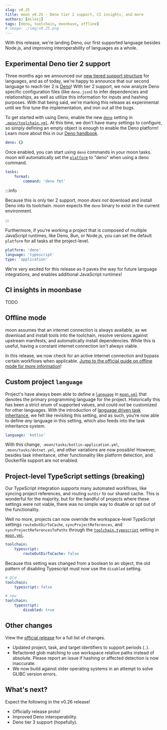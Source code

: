 ```yaml
---
slug: v0.25
title: moon v0.25 - Deno tier 2 support, CI insights, and more
authors: [milesj]
tags: [deno, toolchain, moonbase, offline]
# image: ./img/v0.25.png
---
```



With this release, we're landing Deno, our first supported language besides Node.js, and improving
interoperability of languages as a whole.

<!--truncate-->

## Experimental Deno tier 2 support

Three months ago we announced our [new tiered support structure](./v0.21) for languages, and as of
today, we're happy to announce that our second language to reach tier 2 is
[Deno](https://deno.land)! With tier 2 support, we now analyze Deno specific configuration files
(like `deno.json`) to infer dependencies and relationships, as well as utilize this information for
inputs and hashing purposes. With that being said, we're marking this release as experimental until
we fine tune the implementation, and iron out all the bugs.

To get started with using Deno, enable the new [`deno`](/docs/config/toolchain#deno) setting in
[`.moon/toolchain.yml`](/docs/config/toolchain). At this time, we don't have many settings to
configure, so simply defining an empty object is enough to enable the Deno platform! Learn more
about this in our [Deno handbook](/docs/guides/javascript/deno-handbook).

```yaml title=".moon/toolchain.yml"
deno: {}
```

Once enabled, you can start using `deno` commands in your moon tasks. moon will automatically set
the [`platform`](/docs/config/project#platform-1) to "deno" when using a deno command.

```yaml title="moon.yml"
tasks:
	format:
		command: 'deno fmt'
```

:::info

Because this is only tier 2 support, moon _does not_ download and install Deno into its toolchain.
moon expects the `deno` binary to exist in the current environment.

:::

Furthermore, if you're working a project that is composed of multiple JavaScript runtimes, like
Deno, Bun, or Node.js, you can set the default `platform` for all tasks at the project-level.

```yaml title="moon.yml"
platform: 'deno'
language: 'typescript'
type: 'application'
```

We're very excited for this release as it paves the way for future language integrations, and
enables additional JavaScript runtimes!

## CI insights in moonbase

TODO

## Offline mode

moon assumes that an internet connection is always available, as we download and install tools into
the toolchain, resolve versions against upstream manifests, and automatically install dependencies.
While this is useful, having a constant internet connection isn't always viable.

In this release, we now check for an active internet connection and bypass certain workflows when
applicable.
[Jump to the official guide on offline mode for more information](/docs/guides/offline-mode)!

## Custom project `language`

Project's have always been able to define a [`language`](/docs/config/project#language) in
[`moon.yml`](/docs/config/project) that denotes the primary programming language for the project.
Historically this has been a strict enum of supported values, and could _not_ be customized for
other languages. With the introduction of
[language driven task inheritance](./v0.23#new-scoped-tasks-with-moontasksyml), we felt like
revisiting this setting, and as such, you're now able to define _any_ language in this setting,
which also feeds into the task inheritance system.

```yaml title="moon.yml"
language: 'kotlin'
```

With this change, `.moon/tasks/kotlin-application.yml`, `.moon/tasks/dotnet.yml`, and other
variations are now possible! However, besides task inheritance, other functionality like platform
detection, and Dockerfile support are not enabled.

## Project-level TypeScript settings (breaking)

Our TypeScript integration supports many automated workflows, like syncing project references, and
routing `outDir` to our shared cache. This is wonderful for the majority, but for the handful of
projects where these settings were not viable, there was no simple way to disable or opt out of the
functionality.

Well no more, projects can now override the workspace-level TypeScript settings
`routeOutDirToCache`, `syncProjectReferences`, and `syncProjectReferencesToPaths` through the
[`toolchain.typescript`](/docs/config/project#typescript) setting in
[`moon.yml`](/docs/config/project).

```yaml title="moon.yml"
toolchain:
	typescript:
		routeOutDirToCache: false
```

Because this setting was changed from a boolean to an object, the old pattern of disabling
Typescript must now use the `disabled` setting.

```yaml title="moon.yml"
# Old
toolchain:
	typescript: false

# new
toolchain:
	typescript:
		disabled: true
```

## Other changes

View the
[official release](https://github.com/moonrepo/moon/releases/tag/%40moonrepo%2Fcli%400.25.0) for a
full list of changes.

- Updated project, task, and target identifiers to support periods (`.`).
- Refactored glob matching to use workspace relative paths instead of absolute. Please report an
  issue if hashing or affected detection is now inaccurate.
- We now build against older operating systems in an attempt to solve GLIBC version errors.

## What's next?

Expect the following in the v0.26 release!

- Officially release proto!
- Improved Deno interoperability.
- Deno tier 3 support (hopefully).
